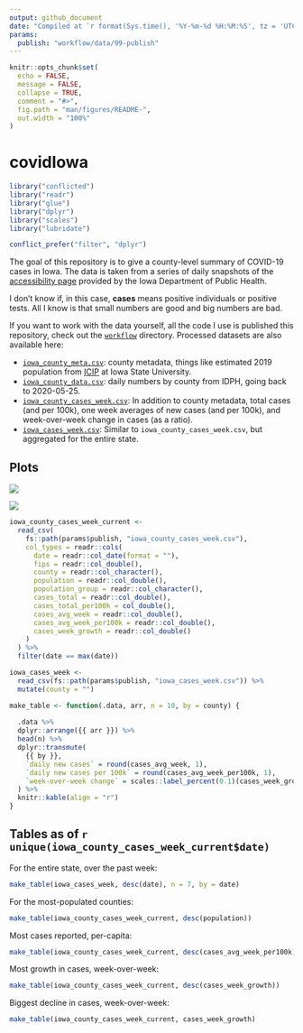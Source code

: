 ```yaml
---
output: github_document
date: "Compiled at `r format(Sys.time(), '%Y-%m-%d %H:%M:%S', tz = 'UTC')` UTC"
params:
  publish: "workflow/data/99-publish"
---
```


<!-- README.md is generated from README.Rmd. Please edit that file -->

```r
knitr::opts_chunk$set(
  echo = FALSE,
  message = FALSE,
  collapse = TRUE,
  comment = "#>",
  fig.path = "man/figures/README-",
  out.width = "100%"
)
```

# covidIowa

```r
library("conflicted")
library("readr")
library("glue")
library("dplyr")
library("scales")
library("lubridate")

conflict_prefer("filter", "dplyr")
```
<!-- badges: start -->
<!-- badges: end -->

The goal of this repository is to give a county-level summary of COVID-19 cases in Iowa. 
The data is taken from a series of daily snapshots of the [accessibility page](https://coronavirus.iowa.gov/pages/access) provided by the Iowa Department of Public Health.

I don't know if, in this case, **cases** means positive individuals or positive tests. 
All I know is that small numbers are good and big numbers are bad.

If you want to work with the data yourself, all the code I use is published this repository, check out the [`workflow`](workflow) directory. 
Processed datasets are also available here:

- [`iowa_county_meta.csv`](https://github.com/ijlyttle/covidIowa/blob/master/workflow/data/99-publish/iowa_county_meta.csv): county metadata, things like estimated 2019 population from [ICIP](https://www.icip.iastate.edu/tables/population/counties-estimates) at Iowa State University. 
- [`iowa_county_data.csv`](https://github.com/ijlyttle/covidIowa/blob/master/workflow/data/99-publish/iowa_county_data.csv): daily numbers by county from IDPH, going back to 2020-05-25.
- [`iowa_county_cases_week.csv`](https://github.com/ijlyttle/covidIowa/blob/master/workflow/data/99-publish/iowa_county_data.csv): In addition to county metadata, total cases (and per 100k), one week averages of new cases (and per 100k), and week-over-week change in cases (as a ratio).
- [`iowa_cases_week.csv`](https://github.com/ijlyttle/covidIowa/blob/master/workflow/data/99-publish/iowa_county_data.csv): Similar to `iowa_county_cases_week.csv`, but aggregated for the entire state.

## Plots

![](workflow/data/99-publish/iowa_cases.png)

![](workflow/data/99-publish/iowa_change.png)
```r
iowa_county_cases_week_current <- 
  read_csv(
    fs::path(params$publish, "iowa_county_cases_week.csv"), 
    col_types = readr::cols(
      date = readr::col_date(format = ""),
      fips = readr::col_double(),
      county = readr::col_character(),
      population = readr::col_double(),
      population_group = readr::col_character(),
      cases_total = readr::col_double(),
      cases_total_per100k = col_double(),
      cases_avg_week = readr::col_double(),
      cases_avg_week_per100k = readr::col_double(),
      cases_week_growth = readr::col_double()
    )
  ) %>%
  filter(date == max(date))
```

```r
iowa_cases_week <- 
  read_csv(fs::path(params$publish, "iowa_cases_week.csv")) %>%
  mutate(county = "")
```

```r
make_table <- function(.data, arr, n = 10, by = county) {
  
  .data %>%
  dplyr::arrange({{ arr }}) %>%
  head(n) %>%
  dplyr::transmute(
    {{ by }}, 
    `daily new cases` = round(cases_avg_week, 1),
    `daily new cases per 100k` = round(cases_avg_week_per100k, 1),
    `week-over-week change` = scales::label_percent(0.1)(cases_week_growth)
  ) %>%
  knitr::kable(align = "r")
}
```

## Tables as of `r unique(iowa_county_cases_week_current$date)`

For the entire state, over the past week:

```r
make_table(iowa_cases_week, desc(date), n = 7, by = date)
```

For the most-populated counties:

```r
make_table(iowa_county_cases_week_current, desc(population))
```

Most cases reported, per-capita:

```r
make_table(iowa_county_cases_week_current, desc(cases_avg_week_per100k))
```

Most growth in cases, week-over-week:

```r
make_table(iowa_county_cases_week_current, desc(cases_week_growth))
```

Biggest decline in cases, week-over-week:

```r
make_table(iowa_county_cases_week_current, cases_week_growth)
```
